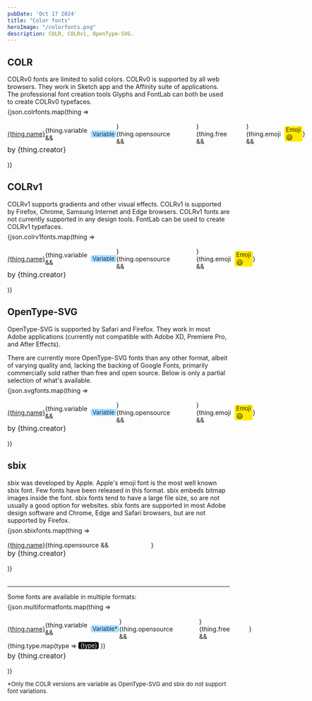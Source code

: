 ```yaml
---
pubDate: 'Oct 17 2024'
title: "Color fonts"
heroImage: "/colorfonts.png"
description: COLR, COLRv1, OpenType-SVG.
---
```



## COLR
COLRv0 fonts are limited to solid colors. COLRv0 is supported by all web browsers. They work in Sketch app and the Affinity suite of applications. The professional font creation tools Glyphs and FontLab can both be used to create COLRv0 typefaces.

<div style="display: flex; flex-direction: column; gap: 16px; margin-top: -8px;">
{json.colrfonts.map(thing => <div style="display: flex; flex-direction: column;">
<div style="display: flex; align-items: center; align-content: center;"><a href={thing.url}>{thing.name}</a> {thing.variable && <span style="font-size: 13px; color: oklch(0.3 0.1 245.84); background-color: oklch(0.88 0.07 240.74); border-radius: 4px; padding: 0px 4px; margin-left: 8px;">Variable</span>} {thing.opensource && <span style="font-size: 13px; background-color: var(--accent-light); color: white; border-radius: 4px; padding: 0px 4px; margin-left: 8px;">Open Source</span>}
{thing.free && <span style="font-size: 13px; background-color: var(--accent-light); color: white; border-radius: 4px; padding: 0px 4px; margin-left: 8px;">Free</span>}
{thing.emoji && <span style="font-size: 13px; background-color: oklch(0.93 0.22 102.9); color: oklch(0.25 0.16 105.64 / 1); border-radius: 4px; padding: 0px 4px; margin-left: 8px;">Emoji <span style="font-size: 15px;">😄</span></span>}
</div>
<span style="font-size: 16px;">by {thing.creator}</span>
</div>)}
</div>

## COLRv1
COLRv1 supports gradients and other visual effects. COLRv1 is supported by Firefox, Chrome, Samsung Internet and Edge browsers. COLRv1 fonts are not currently supported in any design tools. FontLab can be used to create COLRv1 typefaces.

<div style="display: flex; flex-direction: column; gap: 16px; margin-top: -8px;">
{json.colrv1fonts.map(thing => <div style="display: flex; flex-direction: column;">
<div style="display: flex; align-items: center; align-content: center;"><a href={thing.url}>{thing.name}</a> {thing.variable && <span style="font-size: 13px; color: oklch(0.3 0.1 245.84); background-color: oklch(0.88 0.07 240.74); border-radius: 4px; padding: 0px 4px; margin-left: 8px;">Variable</span>} {thing.opensource && <span style="font-size: 13px; background-color: var(--accent-light); color: white; border-radius: 4px; padding: 0px 4px; margin-left: 8px;">Open Source</span>} {thing.emoji && <span style="font-size: 13px; background-color: oklch(0.93 0.22 102.9); color: oklch(0.25 0.16 105.64 / 1); border-radius: 4px; padding: 0px 4px; margin-left: 8px;">Emoji <span style="font-size: 15px;">😄</span></span>}</div>
<span style="font-size: 16px;">by {thing.creator}</span>
</div>)}
</div>

## OpenType-SVG
OpenType-SVG is supported by Safari and Firefox. They work in most Adobe applications (currently not compatible with Adobe XD, Premiere Pro, and After Effects).

There are currently more OpenType-SVG fonts than any other format, albeit of varying quality and, lacking the backing of Google Fonts, primarily commercially sold rather than free and open source. Below is only a partial selection of what's available.

<div style="display: flex; flex-direction: column; gap: 16px; margin-top: -8px;">
{json.svgfonts.map(thing => <div class="font-listing" style="display: flex; flex-direction: column;">
<div style="display: flex; align-items: center; align-content: center;"><a href={thing.url}>{thing.name}</a> {thing.variable && <span style="font-size: 13px; color: oklch(0.3 0.1 245.84); background-color: oklch(0.88 0.07 240.74); border-radius: 4px; padding: 0px 4px; margin-left: 8px;">Variable</span>} {thing.opensource && <span style="font-size: 13px; background-color: var(--accent-light); color: white; border-radius: 4px; padding: 0px 4px; margin-left: 8px;">Open Source</span>} {thing.emoji && <span style="font-size: 13px; background-color: oklch(0.93 0.22 102.9); color: oklch(0.25 0.16 105.64 / 1); border-radius: 4px; padding: 0px 4px; margin-left: 8px;">Emoji <span style="font-size: 15px;">😄</span></span>}</div>
<span style="font-size: 16px;">by {thing.creator}</span>
</div>)}
</div>

## sbix

sbix was developed by Apple. Apple's emoji font is the most well known sbix font. Few fonts have been released in this format. sbix embeds bitmap images inside the font. sbix fonts tend to have a large file size, so are not usually a good option for websites. sbix fonts are supported in most Adobe design software and Chrome, Edge and Safari browsers, but are not supported by Firefox.

<div style="display: flex; flex-direction: column; gap: 16px; margin-top: -8px;">
{json.sbixfonts.map(thing => <div class="font-listing" style="display: flex; flex-direction: column;">
<div style="display: flex; align-items: center; align-content: center;"><a href={thing.url}>{thing.name}</a> {thing.opensource && <span style="font-size: 13px; background-color: var(--accent-light); color: white; border-radius: 4px; padding: 0px 4px; margin-left: 8px;">Open Source</span>}</div>
<span style="font-size: 16px;">by {thing.creator}</span>
</div>)}
</div>

<hr style="margin-top: 32px;" />

Some fonts are available in multiple formats:

<div style="display: flex; flex-direction: column; gap: 16px; margin-top: -8px;">
{json.multiformatfonts.map(thing => <div style="display: flex; flex-direction: column;">
<div style="display: flex; align-items: center; align-content: center;"><a href={thing.url}>{thing.name}</a> {thing.variable && <span style="font-size: 13px; color: oklch(0.3 0.1 245.84); background-color: oklch(0.88 0.07 240.74); border-radius: 4px; padding: 0px 4px; margin-left: 8px;">Variable*</span>} {thing.opensource && <span style="font-size: 13px; background-color: var(--accent-light); color: white; border-radius: 4px; padding: 0px 4px; margin-left: 8px;">Open Source</span>} {thing.free && <span style="font-size: 13px; background-color: var(--accent-light); color: white; border-radius: 4px; padding: 0px 4px; margin-left: 8px;">Free</span>}</div>
<div style="display: flex; align-items: center; align-content: center; gap: 4px; margin-block: 4px;">
{thing.type.map(type => <span style="font-size: 13px; background-color: black; color: white; border-radius: 4px; padding: 0px 4px;">{type}</span>)}
</div>
<span style="font-size: 16px;">by {thing.creator}</span>
</div>)}
</div>

<p style="font-size: 13px;">*Only the COLR versions are variable as OpenType-SVG and sbix do not support font variations.</p>
